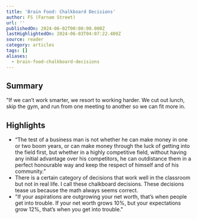 ```yaml
---
title: 'Brain Food: Chalkboard Decisions'
author: FS (Farnam Street)
url: ''
publishedOn: 2024-06-02T00:00:00.000Z
lastHighlightedOn: 2024-06-03T04:07:22.409Z
source: reader
category: articles
tags: []
aliases:
  - brain-food-chalkboard-decisions
---
```

## Summary

"If we can’t work smarter, we resort to working harder. We cut out lunch, skip the gym, and run from one meeting to another so we can fit more in.

## Highlights
- “The test of a business man is not whether he can make money in one or two boom years, or can make money through the luck of getting into the field first, but whether in a highly competitive field, without having any initial advantage over his competitors, he can outdistance them in a perfect honourable way and keep the respect of himself and of his community.”
- There is a certain category of decisions that work well in the classroom but not in real life. I call these chalkboard decisions. These decisions tease us because the math always seems correct.
- "If your aspirations are outgrowing your net worth, that’s when people get into trouble. If your net worth grows 10%, but your expectations grow 12%, that’s when you get into trouble."
